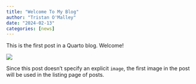 ```yaml
---
title: "Welcome To My Blog"
author: "Tristan O'Malley"
date: "2024-02-13"
categories: [news]
---
```


This is the first post in a Quarto blog. Welcome!

![](thumbnail.jpg)

Since this post doesn't specify an explicit `image`, the first image in the post will be used in the listing page of posts.
